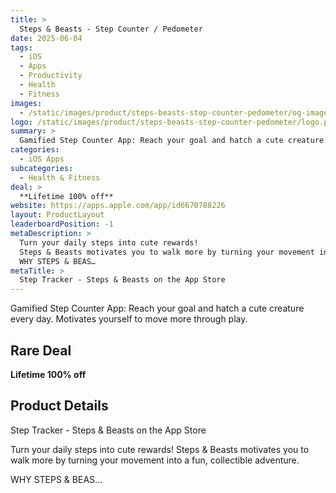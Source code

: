 ```yaml
---
title: >
  Steps & Beasts - Step Counter / Pedometer
date: 2025-06-04
tags:
  - iOS
  - Apps
  - Productivity
  - Health
  - Fitness
images:
  - /static/images/product/steps-beasts-step-counter-pedometer/og-image.png
logo: /static/images/product/steps-beasts-step-counter-pedometer/logo.png
summary: >
  Gamified Step Counter App: Reach your goal and hatch a cute creature every day. Motivates yourself to move more through play.
categories:
  - iOS Apps
subcategories:
  - Health & Fitness
deal: >
  **Lifetime 100% off**
website: https://apps.apple.com/app/id6670788226
layout: ProductLayout
leaderboardPosition: -1
metaDescription: >
  Turn your daily steps into cute rewards!
  Steps & Beasts motivates you to walk more by turning your movement into a fun, collectible adventure.
  WHY STEPS & BEAS…
metaTitle: >
  ‎Step Tracker - Steps & Beasts on the App Store
---
```

Gamified Step Counter App: Reach your goal and hatch a cute creature every day. Motivates yourself to move more through play.

## Rare Deal

**Lifetime 100% off**

## Product Details

‎Step Tracker - Steps & Beasts on the App Store

Turn your daily steps into cute rewards!
Steps & Beasts motivates you to walk more by turning your movement into a fun, collectible adventure.

WHY STEPS & BEAS…
